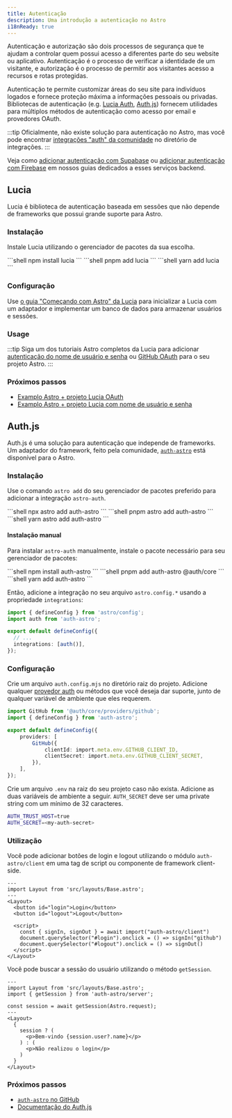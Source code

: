 ```yaml
---
title: Autenticação
description: Uma introdução a autenticação no Astro
i18nReady: true
---
```



Autenticação e autorização são dois processos de segurança que te ajudam a controlar quem possui acesso a diferentes parte do seu website ou aplicativo. Autenticação é o processo de verificar a identidade de um visitante, e autorização é o processo de permitir aos visitantes acesso a recursos e rotas protegidas.

Autenticação te permite customizar áreas do seu site para indivíduos logados e fornece proteção máxima a informações pessoais ou privadas. Bibliotecas de autenticação  (e.g. [Lucia Auth](https://lucia-auth.com/), [Auth.js](https://authjs.dev/)) fornecem utilidades para múltiplos métodos de autenticação como acesso por email e provedores OAuth.

:::tip
Oficialmente, não existe solução para autenticação no Astro, mas você pode encontrar [integrações "auth" da comunidade](https://astro.build/integrations/?search=auth) no diretório de integrações.
:::

<ReadMore>Veja como [adicionar autenticação com Supabase](/en/guides/backend/supabase/#adding-authentication-with-supabase) ou [adicionar autenticação com Firebase](/en/guides/backend/google-firebase/#adding-authentication-with-firebase) em nossos guias dedicados a esses serviços backend.</ReadMore>

## Lucia

Lucia é biblioteca de autenticação baseada em sessões que não depende de frameworks que possui grande suporte para Astro.

### Instalação

Instale Lucia utilizando o gerenciador de pacotes da sua escolha.

<PackageManagerTabs>
  <Fragment slot="npm">
  ```shell
  npm install lucia
  ```
  </Fragment>
  <Fragment slot="pnpm">
  ```shell
  pnpm add lucia
  ```
  </Fragment>
  <Fragment slot="yarn">
  ```shell
  yarn add lucia
  ```
  </Fragment>
</PackageManagerTabs>

### Configuração

Use [o guia "Começando com Astro" da Lucia](https://lucia-auth.com/getting-started/astro) para inicializar a Lucia com um adaptador e implementar um banco de dados para armazenar usuários e sessões.

### Usage

:::tip
Siga um dos tutoriais Astro completos da Lucia para adicionar [autenticação do nome de usuário e senha](https://lucia-auth.com/tutorials/username-and-password/astro) ou [GitHub OAuth](https://lucia-auth.com/tutorials/username-and-password/astro) para o seu projeto Astro.
:::

### Próximos passos

- [Examplo Astro + projeto Lucia OAuth](https://github.com/lucia-auth/examples/tree/main/astro/github-oauth)
- [Examplo Astro + projeto Lucia com nome de usuário e senha](https://github.com/lucia-auth/examples/tree/main/astro/username-and-password)

## Auth.js

Auth.js é uma solução para autenticação que independe de frameworks. Um adaptador do framework, feito pela comunidade, [`auth-astro`](https://www.npmjs.com/package/auth-astro) está disponível para o Astro.

### Instalação

Use o comando `astro add` do seu gerenciador de pacotes preferido para adicionar a integração `astro-auth`.

<PackageManagerTabs>
  <Fragment slot="npm">
  ```shell
  npx astro add auth-astro
  ```
  </Fragment>
  <Fragment slot="pnpm">
  ```shell
  pnpm astro add auth-astro
  ```
  </Fragment>
  <Fragment slot="yarn">
  ```shell
  yarn astro add auth-astro
  ```
  </Fragment>
</PackageManagerTabs>

#### Instalação manual

Para instalar `astro-auth` manualmente, instale o pacote necessário para seu gerenciador de pacotes:

<PackageManagerTabs>
  <Fragment slot="npm">
  ```shell
  npm install auth-astro
  ```
  </Fragment>
  <Fragment slot="pnpm">
  ```shell
  pnpm add auth-astro @auth/core
  ```
  </Fragment>
  <Fragment slot="yarn">
  ```shell
  yarn add auth-astro
  ```
  </Fragment>
</PackageManagerTabs>

Então, adicione a integração no seu arquivo `astro.config.*` usando a propriedade `integrations`:

```ts title="astro.config.mjs" ins={2,6}
import { defineConfig } from 'astro/config';
import auth from 'auth-astro';

export default defineConfig({
  // ...
  integrations: [auth()],
});
```

### Configuração

Crie um arquivo `auth.config.mjs` no diretório raiz do projeto. Adicione qualquer [provedor auth](https://authjs.dev/getting-started/providers) ou métodos que você deseja dar suporte, junto de qualquer variável de ambiente que eles requerem.

```ts title="auth.config.mjs"
import GitHub from '@auth/core/providers/github';
import { defineConfig } from 'auth-astro';

export default defineConfig({
	providers: [
		GitHub({
			clientId: import.meta.env.GITHUB_CLIENT_ID,
			clientSecret: import.meta.env.GITHUB_CLIENT_SECRET,
		}),
	],
});
```

Crie um arquivo `.env` na raiz do seu projeto caso não exista. Adicione as duas variáveis de ambiente a seguir. `AUTH_SECRET`  deve ser uma private string com um mínimo de 32 caracteres.

```sh title=".env"
AUTH_TRUST_HOST=true
AUTH_SECRET=<my-auth-secret>
```

### Utilização

Você pode adicionar botões de login e logout utilizando o módulo `auth-astro/client` em uma tag de script ou componente de framework client-side.

```astro title="src/pages/index.astro" {9}
---
import Layout from 'src/layouts/Base.astro';
---
<Layout>
  <button id="login">Login</button>
  <button id="logout">Logout</button>

  <script>
    const { signIn, signOut } = await import("auth-astro/client")
    document.querySelector("#login").onclick = () => signIn("github")
    document.querySelector("#logout").onclick = () => signOut()
  </script>
</Layout>
```

Você pode buscar a sessão do usuário utilizando o método `getSession`.

```astro title="src/pages/index.astro" {3,5}
---
import Layout from 'src/layouts/Base.astro';
import { getSession } from 'auth-astro/server';

const session = await getSession(Astro.request);
---
<Layout>
  {
    session ? (
      <p>Bem-vindo {session.user?.name}</p>
    ) : (
      <p>Não realizou o login</p>
    )
  }
</Layout>
```

### Próximos passos

- [`auth-astro` no GitHub](https://github.com/nowaythatworked/auth-astro?tab=readme-ov-file#auth-astro)
- [Documentação do Auth.js](https://authjs.dev/)
